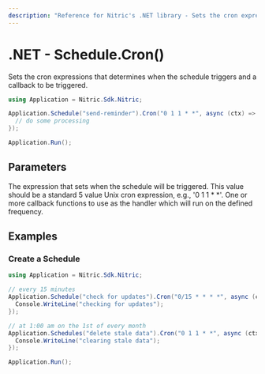 ```yaml
---
description: "Reference for Nitric's .NET library - Sets the cron expression and one or many handlers to be triggered."
---
```


# .NET - Schedule.Cron()

Sets the cron expressions that determines when the schedule triggers and a callback to be triggered.

```csharp
using Application = Nitric.Sdk.Nitric;

Application.Schedule("send-reminder").Cron("0 1 1 * *", async (ctx) => {
  // do some processing
});

Application.Run();
```

## Parameters

<Properties>
  <Property name="expression" required type="string">
    The expression that sets when the schedule will be triggered. This value
    should be a standard 5 value Unix cron expression, e.g., '0 1 1 * *'.
  </Property>
  <Property
    name="middleware"
    required
    type="Func<IntervalContext, IntervalContext> or List<Middleware<IntervalContext>"
  >
    One or more callback functions to use as the handler which will run on the
    defined frequency.
  </Property>
</Properties>

## Examples

### Create a Schedule

```csharp
using Application = Nitric.Sdk.Nitric;

// every 15 minutes
Application.Schedule("check for updates").Cron("0/15 * * * *", async (ctx) => {
  Console.WriteLine("checking for updates");
});

// at 1:00 am on the 1st of every month
Application.Schedules("delete stale data").Cron("0 1 1 * *", async (ctx) => {
  Console.WriteLine("clearing stale data");
});

Application.Run();
```
